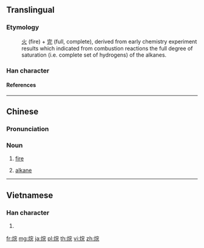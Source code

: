 {{character info/new}}
==Translingual==

===Etymology===
: [[火]] (fire) + [[完]] (full, complete), derived from early chemistry experiment results which indicated from combustion reactions the full degree of saturation (i.e. complete set of hydrogens) of the alkanes.

===Han character===
{{Han char|rn=86|rad=火|as=07|sn=11|four=93811|canj=FJMU|ids=⿰火完}}

====References====
{{Han ref|kx=0671.190|dkj=19047|hdz=32206.010|uh=70F7}}

----

==Chinese==
{{zh-forms}}
{{zh-wp|zh|yue}}

===Pronunciation===
{{zh-pron
|m=wán
|c=jyun4,jyun4-2
|cat=n
}}

===Noun===
{{zh-noun}}

# [[fire]]
# {{lb|zh|organic compound}} [[alkane]]

----

==Vietnamese==

===Han character===
{{vi-hantu|[[hoàn]]|rs=火07}}

# {{defn|lang=vi|sort=火07}}

[[fr:烷]]
[[mg:烷]]
[[ja:烷]]
[[pl:烷]]
[[th:烷]]
[[vi:烷]]
[[zh:烷]]